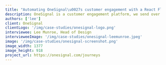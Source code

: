 ```yaml
---
title: "Automating OneSignal\u0027s customer engagement with a React Flow workflow builder"
description: OneSignal is a customer engagement platform, we send over 12 billion messages daily... After finding React Flow and creating an early proof of concept, it was a no brainer that we would use this over building something from scratch.
authors: ['lee']
client: OneSignal
clientLogo: '/img/case-studies/onesignal-logo.png'
interviewee: Lee Munroe, Head of Design
intervieweeImage: '/img/case-studies/onesignal-leemunroe.jpeg'
image: '/img/case-studies/onesignal-screenshot.png'
image_width: 1377
image_height: 918
project_url: https://onesignal.com/journeys
---
```



<CaseStudyLayout>

<QandA
  className="mt-16"
  question="Can you tell us about OneSignal in a sentence or two?"
  answer="OneSignal is a customer engagement platform. We offer messaging solutions for mobile push notifications, web push, email, in-app messages and SMS. We send over 12 billion messages daily, with 1 in 5 new apps now using our SDK."
/>

<QandA
  question="What problem or decision were you facing that made you decide to use our library?"
  answer="Our customers use OneSignal to manage their users journey through messaging, including onboarding campaigns, re-engagement campaigns, one off promotions etc. A couple of years ago when we started looking at offering a more robust tool for creating and managing those messaging sequences, we started looking at open source libraries, as well as considering building our own. After finding React Flow and creating an early proof of concept, it was a no brainer that we would use this over building something from scratch."
/>

<QandA
  question="How are you currently using React Flow?"
  answer="That feature turned into OneSignal Journeys, an easy-to-use visual workflow builder to automate your messaging and guide your users. It enables our customers to sequence campaigns with push, email, in-app, SMS, webhooks, as well as adding key actions like wait periods, scheduling, decision trees and A/B split branching."
/>
<QandA
  question="Can you give an example of something about React Flow that you have found especially useful?"
  answer="The React Flow docs are amazing. We really appreciate their attention to detail, examples, and CodeSandbox integration. We invest a lot of time in ease of use and user experience, and out of the box React Flow comes with all of that, but it was also very straightforward to style and customize to match our visual style and design system, which was important to us."
/>
<QandA
  question="Have you experienced any issues or challenges while using the library? If so, how were they resolved?"
  answer="Anything that comes up we can usually resolve by referencing the docs. They are great. The GitHub issues and community are also very active which I appreciate, so often a quick search in GitHub we'll find what we're looking for."
/>
<QandA
  question="How have the features of React Flow Pro helped you so far?"
  answer="We started using React Flow about 2 years ago, which I believe was before many of the Pro functionality that exists today. If we were to start from scratch today, these features would be amazing. However we ended up coding some of our own workarounds at the time. For example, I recall we had issues with auto-layout early on, or dealing with hidden nodes."
/>

</CaseStudyLayout>
